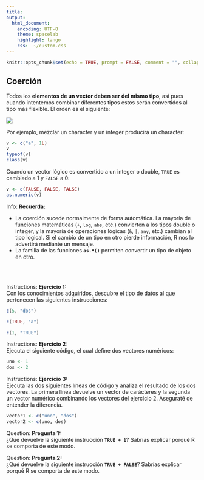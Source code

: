 ```yaml
---
title: 
output:
  html_document:
    encoding: UTF-8
    theme: spacelab
    highlight: tango
    css:  ~/custom.css
---
```


```r
knitr::opts_chunk$set(echo = TRUE, prompt = FALSE, comment = "", collapse = TRUE)
```


## Coerción 

Todos los __elementos de un vector deben ser del mismo tipo__, así pues cuando intentemos
combinar diferentes tipos estos serán convertidos al tipo más flexible. El orden es el
siguiente:

![](https://i.imgur.com/QrmSoIc.png)    
    
Por ejemplo, mezclar un character y un integer producirá un character:

```r
v <- c("a", 1L)
v
typeof(v)
class(v)

```


Cuando un vector lógico es convertido a un integer o double, `TRUE` es cambiado a
1 y `FALSE` a 0:

```r
v <- c(FALSE, FALSE, FALSE)
as.numeric(v)
```

<div class="alert alert-info" role="alert">
<span class="glyphicon glyphicon-exclamation-sign" aria-hidden="true"></span>
<span class="sr-only">Info:</span>
**Recuerda:**</br>

- La coerción sucede normalmente de forma automática. La mayoría de funciones matemáticas
(`+`, `log`, `abs`, etc.) convierten a los tipos double o integer, y la mayoría de 
operaciones lógicas (`&`, `|`, `any`, etc.) cambian al tipo logical. Si el cambio de un
tipo en otro pierde información, R nos lo advertirá mediante un mensaje. 
- La familia de las funciones __`as.*()`__ permiten convertir un tipo de objeto en otro.

</div>


</br>
</br>


</div>
<div class="panel panel-success">
 <div class="panel-body">
<div class="alert alert-success" role="alert">
<span class="glyphicon glyphicon-education" aria-hidden="true"></span>
<span class="sr-only">Instructions:</span>
**Ejercicio 1:**</br>
Con los conocimientos adquiridos, descubre el tipo de datos al que pertenecen
las siguientes instrucciones:

```r
c(5, "dos")
```

```r
c(TRUE, "a")
```

```r
c(1, "TRUE")
```


</div>

<div class="alert alert-success" role="alert">
<span class="glyphicon glyphicon-education" aria-hidden="true"></span>
<span class="sr-only">Instructions:</span>
**Ejercicio 2:**</br>
Ejecuta el siguiente código, el cual define dos vectores numéricos:

```r
uno <- 1
dos <- 2
```
</div>

<div class="alert alert-success" role="alert">
<span class="glyphicon glyphicon-education" aria-hidden="true"></span>
<span class="sr-only">Instructions:</span>
**Ejercicio 3:**</br>
Ejecuta las dos siguientes líneas de código y analiza el resultado de los dos vectores. La primera línea devuelve un vector de carácteres y la segunda un vector numérico combinando los vectores del ejercicio 2. Aseguraté de entender la diferencia.

```r
vector1 <- c("uno", "dos")
vector2 <- c(uno, dos)
```

</div>

 </div>
</div>


<div class="alert alert-warning" role="alert">
<span class="glyphicon glyphicon-question-sign" aria-hidden="true"></span>
<span class="sr-only">Question:</span>
**Pregunta 1:**  
¿Qué devuelve la siguiente instrucción __`TRUE + 1`__? Sabrías explicar porqué
R se comporta de este modo.
</div>


<div class="alert alert-warning" role="alert">
<span class="glyphicon glyphicon-question-sign" aria-hidden="true"></span>
<span class="sr-only">Question:</span>
**Pregunta 2:**  
¿Qué devuelve la siguiente instrucción __`TRUE + FALSE`__? Sabrías explicar porqué
R se comporta de este modo.

</div>













